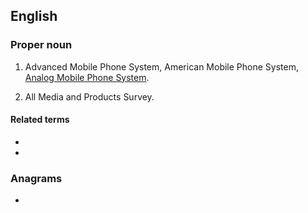 {{also|amps}}
==English==
{{wikipedia}}

===Proper noun===
{{en-proper noun}}

# {{lb|en|electronics}} Advanced Mobile Phone System, American Mobile Phone System, [[w:Analog Mobile Phone System|Analog Mobile Phone System]].
# All Media and Products Survey.

====Related terms====
* {{l|en|mobile phone}}
* {{l|en|TACS}}

===Anagrams===
* {{anagrams|en|a=amps|APMs|MAPs|MPAs|SPAM|Spam|maps|pams|sAMP|samp|spam}}